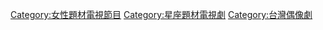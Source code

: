 

[[Category:女性題材電視節目|Category:女性題材電視節目]]

[[Category:星座題材電視劇‎|Category:星座題材電視劇‎]]
[[Category:台灣偶像劇|Category:台灣偶像劇]]